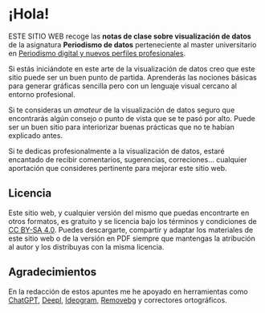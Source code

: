 # ¡Hola! {.unnumbered}

ESTE SITIO WEB recoge las **notas de clase sobre visualización de datos** de la asignatura **Periodismo de datos** perteneciente al master universitario en [Periodismo digital y nuevos perfiles profesionales](https://www.urjc.es/master/3023-periodismo-digital-y-nuevos-perfiles-profesionales).

Si estás iniciándote en este arte de la visualización de datos creo que este sitio puede ser un buen punto de partida. Aprenderás las nociones básicas para generar gráficas sencilla pero con un lenguaje visual cercano al entorno profesional.

Si te consideras un *amateur* de la visualización de datos seguro que encontrarás algún consejo o punto de vista que se te pasó por alto. Puede ser un buen sitio para interiorizar buenas prácticas que no te habían explicado antes.

Si te dedicas profesionalmente a la visualización de datos, estaré encantado de recibir comentarios, sugerencias, correciones... cualquier aportación que consideres pertinente para mejorar este sitio web.

## Licencia {.unnumbered}

Este sitio web, y cualquier versión del mismo que puedas encontrarte en otros formatos, es gratuito y se licencia bajo los términos y condiciones de [CC BY-SA 4.0](https://creativecommons.org/licenses/by-sa/4.0/deed.es). Puedes descargarte, compartir y adaptar los materiales de este sitio web o de la versión en PDF siempre que mantengas la atribución al autor y los distribuyas con la misma licencia.

## Agradecimientos {.unnumbered}

En la redacción de estos apuntes me he apoyado en herramientas como [ChatGPT](https://chatgpt.com/), [Deepl](https://www.deepl.com), [Ideogram](https://ideogram.ai), [Removebg](https://www.remove.bg/) y correctores ortográficos.
